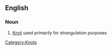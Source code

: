 ==English==
{{wikipedia}}
===Noun===
# [[Knot]] used primarily for strangulation purposes
[[Category:Knots]]